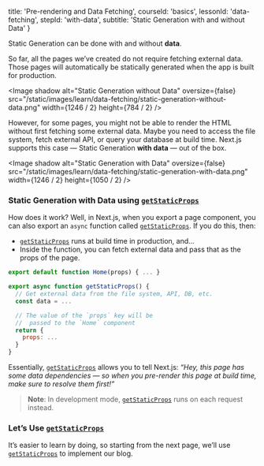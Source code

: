 
  title: 'Pre-rendering and Data Fetching',
  courseId: 'basics',
  lessonId: 'data-fetching',
  stepId: 'with-data',
  subtitle: 'Static Generation with and without Data'
}

Static Generation can be done with and without **data**.

So far, all the pages we’ve created do not require fetching external data. Those pages will automatically be statically generated when the app is built for production.

<Image
  shadow
  alt="Static Generation without Data"
  oversize={false}
  src="/static/images/learn/data-fetching/static-generation-without-data.png"
  width={1246 / 2}
  height={784 / 2}
/>

However, for some pages, you might not be able to render the HTML without first fetching some external data. Maybe you need to access the file system, fetch external API, or query your database at build time. Next.js supports this case — Static Generation **with data** — out of the box.

<Image
  shadow
  alt="Static Generation with Data"
  oversize={false}
  src="/static/images/learn/data-fetching/static-generation-with-data.png"
  width={1246 / 2}
  height={1050 / 2}
/>

### Static Generation with Data using [`getStaticProps`](/docs/basic-features/data-fetching#getstaticprops-static-generation)

How does it work? Well, in Next.js, when you export a page component, you can also export an `async` function called [`getStaticProps`](/docs/basic-features/data-fetching#getstaticprops-static-generation). If you do this, then:

- [`getStaticProps`](/docs/basic-features/data-fetching#getstaticprops-static-generation) runs at build time in production, and…
- Inside the function, you can fetch external data and pass that as the props of the page.

```jsx
export default function Home(props) { ... }

export async function getStaticProps() {
  // Get external data from the file system, API, DB, etc.
  const data = ...

  // The value of the `props` key will be
  //  passed to the `Home` component
  return {
    props: ...
  }
}
```

Essentially, [`getStaticProps`](/docs/basic-features/data-fetching#getstaticprops-static-generation) allows you to tell Next.js: _“Hey, this page has some data dependencies — so when you pre-render this page at build time, make sure to resolve them first!”_

> **Note**: In development mode, [`getStaticProps`](/docs/basic-features/data-fetching#getstaticprops-static-generation) runs on each request instead.

### Let’s Use [`getStaticProps`](/docs/basic-features/data-fetching#getstaticprops-static-generation)

It’s easier to learn by doing, so starting from the next page, we’ll use [`getStaticProps`](/docs/basic-features/data-fetching#getstaticprops-static-generation) to implement our blog.

